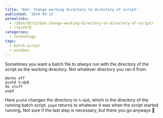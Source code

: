 ```yaml
---
title: 'Bat: Change working directory to directory of script'
published: '2014-05-12'
permalinks:
  - /2014/05/12/bat-change-working-directory-to-directory-of-script/
  - /?p=2478
categories:
  - technology
tags:
  - batch-script
  - windows
---
```


Sometimes you want a batch file to <em>always</em> run with the directory of the script as the working directory. Not whatever directory you ran it from.

```dos
@echo off
pushd %~dp0
do stuff
popd
```

Here `pushd` changes the directory to `%~dp0`, which is the directory of the running batch script. `popd` returns to whatever it was when the script started running. Not sure if the last step is necessary, but there you go anyways 🙂
